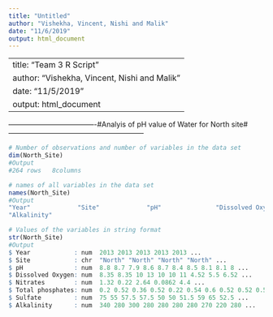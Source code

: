 ```yaml
---
title: "Untitled"
author: "Vishekha, Vincent, Nishi and Malik"
date: "11/6/2019"
output: html_document
---
```

---
title: "Team 3 R Script"
author: "Vishekha, Vincent, Nishi and Malik"
date: "11/5/2019"
output: html_document
---

-------------------------------------#Analyis of pH value of Water for North site#---------------------------------------------------------

```r

# Number of observations and number of variables in the data set
dim(North_Site)
#Output
#264 rows   8columns
```


```r
# names of all variables in the data set
names(North_Site)
#Output
"Year"             "Site"             "pH"               "Dissolved Oxygen" "Nitrates"         "Total phosphates" "Sulfate"         
"Alkalinity" 
```

```r

# Values of the variables in string format 
str(North_Site)
#Output
$ Year            : num  2013 2013 2013 2013 2013 ...
$ Site            : chr  "North" "North" "North" "North" ...
$ pH              : num  8.8 8.7 7.9 8.6 8.7 8.4 8.5 8.1 8.1 8 ...
$ Dissolved Oxygen: num  8.35 8.35 10 13 10 10 11 4.52 5.5 6.52 ...
$ Nitrates        : num  1.32 0.22 2.64 0.0862 4.4 ...
$ Total phosphates: num  0.2 0.52 0.36 0.52 0.22 0.54 0.6 0.52 0.52 0.52 ...
$ Sulfate         : num  75 55 57.5 57.5 50 50 51.5 59 65 52.5 ...
$ Alkalinity      : num  340 280 300 280 280 280 280 270 220 280 ...
```

